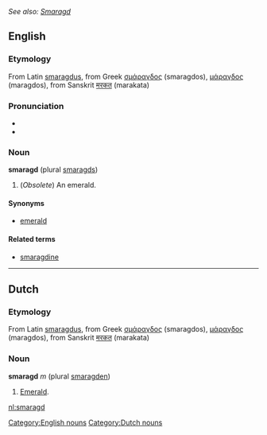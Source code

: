 ''See also: [[Smaragd]]''
==English==
[[Category:English nouns]]
===Etymology===
From Latin [[smaragdus]], from Greek [[σμάραγδος]] (smaragdos), [[μάραγδος]] (maragdos), from Sanskrit [[मरकत]] (marakata)

===Pronunciation===
*{{IPA|/ˈsmæræɡd/ ''or'' /sməˈræɡd/}}
*{{SAMPA|/"sm{r{gd/ ''or'' /sm@"r{gd/}}

===Noun===
'''smaragd''' (plural [[smaragds]])
#(''Obsolete'') An emerald.

====Synonyms====
*[[emerald]]

====Related terms====
*[[smaragdine]]

----

==Dutch==
[[Category:Dutch nouns]]
===Etymology===
From Latin [[smaragdus]], from Greek [[σμάραγδος]] (smaragdos), [[μάραγδος]] (maragdos), from Sanskrit [[मरकत]] (marakata)

===Noun===
'''smaragd''' ''m'' (plural [[smaragden]])
#[[emerald|Emerald]].

[[nl:smaragd]]
